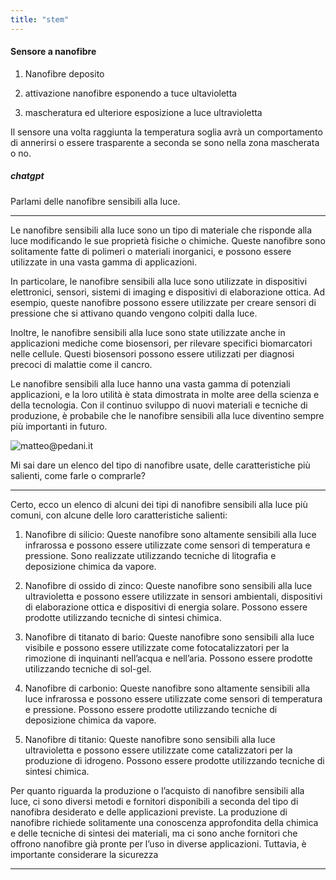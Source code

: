 ```yaml
---
title: "stem"
---
```


#### Sensore a nanofibre

1.  Nanofibre deposito

2.  attivazione nanofibre esponendo a tuce ultavioletta

3.  mascheratura ed ulteriore esposizione a luce ultravioletta

Il sensore una volta raggiunta la temperatura soglia avrà un comportamento di annerirsi o essere trasparente a seconda se sono nella zona mascherata o no.

##### chatgpt

Parlami delle nanofibre sensibili alla luce.

---

Le nanofibre sensibili alla luce sono un tipo di materiale che risponde alla luce modificando le sue proprietà fisiche o chimiche. Queste nanofibre sono solitamente fatte di polimeri o materiali inorganici, e possono essere utilizzate in una vasta gamma di applicazioni.

In particolare, le nanofibre sensibili alla luce sono utilizzate in dispositivi elettronici, sensori, sistemi di imaging e dispositivi di elaborazione ottica. Ad esempio, queste nanofibre possono essere utilizzate per creare sensori di pressione che si attivano quando vengono colpiti dalla luce.

Inoltre, le nanofibre sensibili alla luce sono state utilizzate anche in applicazioni mediche come biosensori, per rilevare specifici biomarcatori nelle cellule. Questi biosensori possono essere utilizzati per diagnosi precoci di malattie come il cancro.

Le nanofibre sensibili alla luce hanno una vasta gamma di potenziali applicazioni, e la loro utilità è stata dimostrata in molte aree della scienza e della tecnologia. Con il continuo sviluppo di nuovi materiali e tecniche di produzione, è probabile che le nanofibre sensibili alla luce diventino sempre più importanti in futuro.

![](data:image/svg+xml,%253csvg%2520xmlns=%2527http://www.w3.org/2000/svg%2527%2520version=%25271.1%2527%2520width=%252738%2527%2520height=%252738%2527/%253e){alt=""}![matteo\@pedani.it](https://chat.openai.com/_next/image?url=https%253A%252F%252Fs.gravatar.com%252Favatar%252Fdfa786bf00bcce039aa5b3de62d308cb%253Fs%253D480%2526r%253Dpg%2526d%253Dhttps%25253A%25252F%25252Fcdn.auth0.com%25252Favatars%25252Fma.png&w=96&q=75){alt="matteo@pedani.it"}

Mi sai dare un elenco del tipo di nanofibre usate, delle caratteristiche più salienti, come farle o comprarle?

---

Certo, ecco un elenco di alcuni dei tipi di nanofibre sensibili alla luce più comuni, con alcune delle loro caratteristiche salienti:

1.  Nanofibre di silicio: Queste nanofibre sono altamente sensibili alla luce infrarossa e possono essere utilizzate come sensori di temperatura e pressione. Sono realizzate utilizzando tecniche di litografia e deposizione chimica da vapore.

2.  Nanofibre di ossido di zinco: Queste nanofibre sono sensibili alla luce ultravioletta e possono essere utilizzate in sensori ambientali, dispositivi di elaborazione ottica e dispositivi di energia solare. Possono essere prodotte utilizzando tecniche di sintesi chimica.

3.  Nanofibre di titanato di bario: Queste nanofibre sono sensibili alla luce visibile e possono essere utilizzate come fotocatalizzatori per la rimozione di inquinanti nell'acqua e nell'aria. Possono essere prodotte utilizzando tecniche di sol-gel.

4.  Nanofibre di carbonio: Queste nanofibre sono altamente sensibili alla luce infrarossa e possono essere utilizzate come sensori di temperatura e pressione. Possono essere prodotte utilizzando tecniche di deposizione chimica da vapore.

5.  Nanofibre di titanio: Queste nanofibre sono sensibili alla luce ultravioletta e possono essere utilizzate come catalizzatori per la produzione di idrogeno. Possono essere prodotte utilizzando tecniche di sintesi chimica.

Per quanto riguarda la produzione o l'acquisto di nanofibre sensibili alla luce, ci sono diversi metodi e fornitori disponibili a seconda del tipo di nanofibra desiderato e delle applicazioni previste. La produzione di nanofibre richiede solitamente una conoscenza approfondita della chimica e delle tecniche di sintesi dei materiali, ma ci sono anche fornitori che offrono nanofibre già pronte per l'uso in diverse applicazioni. Tuttavia, è importante considerare la sicurezza

---